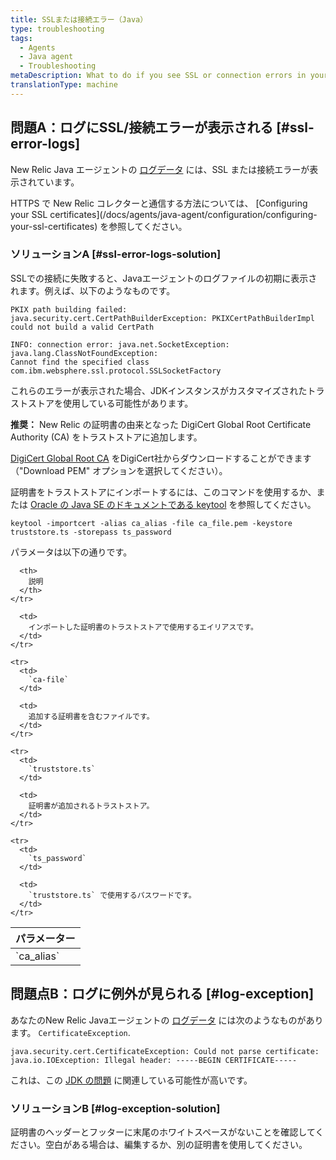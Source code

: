 ```yaml
---
title: SSLまたは接続エラー（Java）
type: troubleshooting
tags:
  - Agents
  - Java agent
  - Troubleshooting
metaDescription: What to do if you see SSL or connection errors in your New Relic Java app's logs.
translationType: machine
---
```


## 問題A：ログにSSL/接続エラーが表示される [#ssl-error-logs]

New Relic Java エージェントの [ログデータ](/docs/agents/java-agent/troubleshooting/generate-debug-logs-troubleshooting-java) には、SSL または接続エラーが表示されています。

<Callout variant="tip">
  HTTPS で New Relic コレクターと通信する方法については、 [Configuring your SSL certificates](/docs/agents/java-agent/configuration/configuring-your-ssl-certificates) を参照してください。
</Callout>

### ソリューションA [#ssl-error-logs-solution]

SSLでの接続に失敗すると、Javaエージェントのログファイルの初期に表示されます。例えば、以下のようなものです。

```
PKIX path building failed: java.security.cert.CertPathBuilderException: PKIXCertPathBuilderImpl could not build a valid CertPath
```

```
INFO: connection error: java.net.SocketException: java.lang.ClassNotFoundException: 
Cannot find the specified class com.ibm.websphere.ssl.protocol.SSLSocketFactory
```

これらのエラーが表示された場合、JDKインスタンスがカスタマイズされたトラストストアを使用している可能性があります。

**推奨：** New Relic の証明書の由来となった DigiCert Global Root Certificate Authority (CA) をトラストストアに追加します。

[DigiCert Global Root CA](https://www.digicert.com/kb/digicert-root-certificates.htm "新しいウィンドウにリンクが開きます。") をDigiCert社からダウンロードすることができます（"Download PEM" オプションを選択してください）。

証明書をトラストストアにインポートするには、このコマンドを使用するか、または [Oracle の Java SE のドキュメントである keytool](https://docs.oracle.com/javase/6/docs/technotes/tools/solaris/keytool.html) を参照してください。

```
keytool -importcert -alias ca_alias -file ca_file.pem -keystore truststore.ts -storepass ts_password
```

パラメータは以下の通りです。

<table>
  <thead>
    <tr>
      <th>
        パラメーター
      </th>

      <th>
        説明
      </th>
    </tr>
  </thead>

  <tbody>
    <tr>
      <td>
        `ca_alias`
      </td>

      <td>
        インポートした証明書のトラストストアで使用するエイリアスです。
      </td>
    </tr>

    <tr>
      <td>
        `ca-file`
      </td>

      <td>
        追加する証明書を含むファイルです。
      </td>
    </tr>

    <tr>
      <td>
        `truststore.ts`
      </td>

      <td>
        証明書が追加されるトラストストア。
      </td>
    </tr>

    <tr>
      <td>
        `ts_password`
      </td>

      <td>
        `truststore.ts` で使用するパスワードです。
      </td>
    </tr>
  </tbody>
</table>

## 問題点B：ログに例外が見られる [#log-exception]

あなたのNew Relic Javaエージェントの [ログデータ](/docs/agents/java-agent/troubleshooting/generate-debug-logs-troubleshooting-java) には次のようなものがあります。 `CertificateException`.

```
java.security.cert.CertificateException: Could not parse certificate: java.io.IOException: Illegal header: -----BEGIN CERTIFICATE-----
```

これは、この [JDK の問題](https://bugs.openjdk.java.net/browse/JDK-8208602) に関連している可能性が高いです。

### ソリューションB [#log-exception-solution]

証明書のヘッダーとフッターに末尾のホワイトスペースがないことを確認してください。空白がある場合は、編集するか、別の証明書を使用してください。